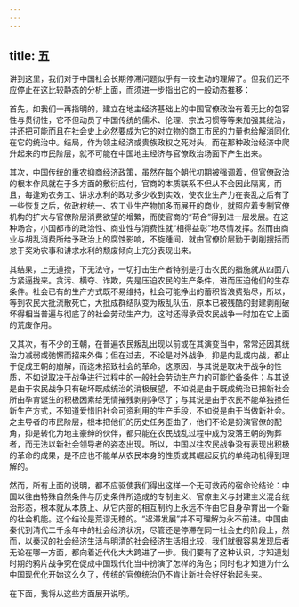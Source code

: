 ```yaml
---
---
---
```

title: 五
---



讲到这里，我们对于中国社会长期停滞问题似乎有一较生动的理解了。但我们还不应停止在这比较静态的分析上面，而须进一步指出它的一般动态推移：

首先，如我们一再指明的，建立在地主经济基础上的中国官僚政治有着无比的包容性与贯彻性，它不但动员了中国传统的儒术、伦理、宗法习惯等等来加强其统治，并还把可能而且在社会史上必然要成为它的对立物的商工市民的力量也给解消同化在它的统治中。结局，作为领主经济或贵族政权之死对头，而在那种政治经济中爬升起来的市民阶层，就不可能在中国地主经济与官僚政治场面下产生出来。

其次，中国传统的重农抑商经济政策，虽然在每个朝代初期被强调着，但官僚政治的根本作风就在于多方面的敷衍应付，官商的本质联系不但从不会因此隔离，而且，每逢劝农务工、讲求水利的政功多少收到实效，使农业生产力在丧乱之后有了一些恢复之后，依政权统一、农工业生产物加多而展开的商业，就照应着专制官僚机构的扩大与官僚阶层消费欲望的增繁，而使官商的“苟合”得到进一层发展。在这种场合，小国都市的政治性、商业性与消费性就“相得益彰”地尽情发挥。然而由商业与胡乱消费所给予政治上的腐蚀影响，不旋踵间，就由官僚阶层勤于剥削搜括而怠于奖劝农事和讲求水利的颓废倾向上充分表现出来。

其结果，上无道揆，下无法守，一切打击生产者特别是打击农民的措施就从四面八方紧逼拢来。贪污、横夺、诈欺，先是压迫农民的生产条件，进而压迫他们的生存条件。社会已有的生产方式既不易维持，社会可能挣出的蓄积皆浪费殆尽，所以，等到农民大批流散死亡，大批成群结队变为叛乱队伍，原本已被残酷的封建剥削破坏得相当普遍与彻底了的社会劳动生产力，这时还得承受农民战争一时加在它上面的荒废作用。

又其次，有不少的王朝，在普遍农民叛乱出现以前或在其演变当中，常常还因其统治力减弱或弛懈而招来外侮；但在过去，不论是对外战争，抑是内乱或内战，都止于促成王朝的崩解，而迄未招致社会的革命。这原因，与其说是取决于战争的性质，不如说取决于战争进行过程中的一般社会劳动生产力的可能贮备条件；与其说是由于农民战争只有破坏既成统治的消极展望，不如说是由于既成统治已把新社会所由孕育诞生的积极因素给无情摧残剥削净尽了；与其说是由于农民不能单独担任新生产方式，不知道爱惜旧社会可资利用的生产手段，不如说是由于当做新社会。之主导者的市民阶层，根本把他们的历史任务歪曲了，他们不论是扮演官僚的配角，抑是转化为地主豪绅的伙伴，都只能在农民战乱过程中成为没落王朝的殉葬者，而无法以新社会领导者的姿态出现。所以，中国以往农民战争没有表现出积极的革命的成果，是不应也不能单从农民本身的性质或其崛起反抗的单纯动机得到理解的。

然而，所有上面的说明，都不应驱使我们得出这样一个无可救药的宿命论结论：中国以往由特殊自然条件与历史条件所造成的专制主义、官僚主义与封建主义混合统治形态，根本就从本质上、从它内部的相互制约上永远不许由它自身孕育出一个新的社会机能。这个结论是荒谬无稽的。“迟滞发展”并不可理解为永不前进。中国由秦代到清代二千余年中的社会经济状况，尽管还是停滞在同一社会史的阶段上，然而，以秦汉的社会经济生活与明清的社会经济生活相比较，我们就很容易发现后者无论在哪一方面，都向着近代化大大跨进了一步。我们要有了这种认识，才知道划时期的鸦片战争究在促成中国现代化当中扮演了怎样的角色；同时也才知道为什么中国现代化开始这么久了，传统的官僚统治仍不肯让新社会好好抬起头来。

在下面，我将从这些方面展开说明。